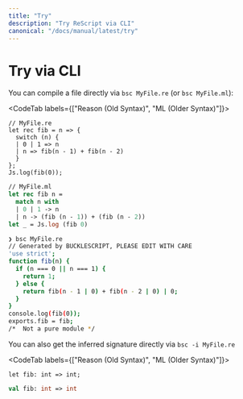 ```yaml
---
title: "Try"
description: "Try ReScript via CLI"
canonical: "/docs/manual/latest/try"
---
```


# Try via CLI

You can compile a file directly via `bsc MyFile.re` (or `bsc MyFile.ml`):

<CodeTab labels={["Reason (Old Syntax)", "ML (Older Syntax)"]}>

```re
// MyFile.re
let rec fib = n => {
  switch (n) {
  | 0 | 1 => n
  | n => fib(n - 1) + fib(n - 2)
  }
};
Js.log(fib(0));
```

```ml
// MyFile.ml
let rec fib n =
  match n with
  | 0 | 1 -> n
  | n -> (fib (n - 1)) + (fib (n - 2))
let _ = Js.log (fib 0)
```

</CodeTab>

```sh
❯ bsc MyFile.re
// Generated by BUCKLESCRIPT, PLEASE EDIT WITH CARE
'use strict';
function fib(n) {
  if (n === 0 || n === 1) {
    return 1;
  } else {
    return fib(n - 1 | 0) + fib(n - 2 | 0) | 0;
  }
}
console.log(fib(0));
exports.fib = fib;
/*  Not a pure module */
```

You can also get the inferred signature directly via `bsc -i MyFile.re`

<CodeTab labels={["Reason (Old Syntax)", "ML (Older Syntax)"]}>

```rei
let fib: int => int;
```

```mli
val fib: int => int
```

</CodeTab>
